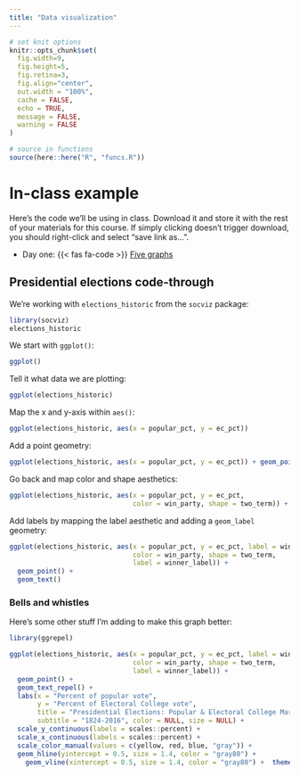 ```yaml
---
title: "Data visualization"
---
```




```r
# set knit options
knitr::opts_chunk$set(
  fig.width=9, 
  fig.height=5, 
  fig.retina=3,
  fig.align="center",
  out.width = "100%",
  cache = FALSE,
  echo = TRUE,
  message = FALSE, 
  warning = FALSE
)

# source in functions
source(here::here("R", "funcs.R"))

```




# In-class example


Here's the code we'll be using in class. Download it and store it with the rest of your materials for this course. If simply clicking doesn't trigger download, you should right-click and select "save link as...". 

* Day one: {{< fas fa-code >}} [Five graphs](/files/example-scripts/five-graphs.R)



## Presidential elections code-through


We're working with `elections_historic` from the `socviz` package:

```r
library(socviz)
elections_historic
```


We start with `ggplot()`:

```r
ggplot()
```


Tell it what data we are plotting:

```r
ggplot(elections_historic)
```


Map the x and y-axis within `aes()`:

```r
ggplot(elections_historic, aes(x = popular_pct, y = ec_pct))
```


Add a point geometry:


```r
ggplot(elections_historic, aes(x = popular_pct, y = ec_pct)) + geom_point()
```


Go back and map color and shape aesthetics:


```r
ggplot(elections_historic, aes(x = popular_pct, y = ec_pct,
                               color = win_party, shape = two_term)) + geom_point()
```


Add labels by mapping the label aesthetic and adding a `geom_label` geometry:


```r
ggplot(elections_historic, aes(x = popular_pct, y = ec_pct, label = winner_label,
                               color = win_party, shape = two_term, 
                               label = winner_label)) + 
  geom_point() +  
  geom_text() 
```



### Bells and whistles


Here's some other stuff I'm adding to make this graph better:


```r
library(ggrepel)

ggplot(elections_historic, aes(x = popular_pct, y = ec_pct, label = winner_label,
                               color = win_party, shape = two_term, 
                               label = winner_label)) + 
  geom_point() +  
  geom_text_repel() + 
  labs(x = "Percent of popular vote", 
       y = "Percent of Electoral College vote", 
       title = "Presidential Elections: Popular & Electoral College Margins",
       subtitle = "1824-2016", color = NULL, size = NULL) + 
  scale_y_continuous(labels = scales::percent) + 
  scale_x_continuous(labels = scales::percent) + 
  scale_color_manual(values = c(yellow, red, blue, "gray")) + 
  geom_hline(yintercept = 0.5, size = 1.4, color = "gray80") +
    geom_vline(xintercept = 0.5, size = 1.4, color = "gray80") +  theme(legend.position = "none") 
```

